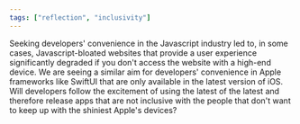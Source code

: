 ```yaml
---
tags: ["reflection", "inclusivity"]
---
```


Seeking developers' convenience in the Javascript industry led to, in some cases, Javascript-bloated websites that provide a user experience significantly degraded if you don't access the website with a high-end device. We are seeing a similar aim for developers' convenience in Apple frameworks like SwiftUI that are only available in the latest version of iOS. Will developers follow the excitement of using the latest of the latest and therefore release apps that are not inclusive with the people that don't want to keep up with the shiniest Apple's devices?
